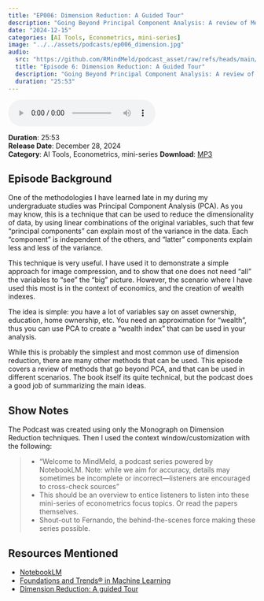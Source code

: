 ```yaml
---
title: "EP006: Dimension Reduction: A Guided Tour"
description: "Going Beyond Principal Component Analysis: A review of Methods"
date: "2024-12-15"
categories: [AI Tools, Econometrics, mini-series]
image: "../../assets/podcasts/ep006_dimension.jpg"
audio:
  src: "https://github.com/RMindMeld/podcast_asset/raw/refs/heads/main/ep006_dimension_reduction_techniques.mp3"
  title: "Episode 6: Dimension Reduction: A Guided Tour"
  description: "Going Beyond Principal Component Analysis: A review of Methods"
  duration: "25:53"
---
```


<div class="audio-player">
   <audio controls>
   <source src="https://github.com/RMindMeld/podcast_asset/raw/refs/heads/main/ep006_dimension_reduction_techniques.mp3" type="audio/mpeg">
   Your browser does not support the audio element.
   </audio>
</div>

:::{.episode-meta}

**Duration**: 25:53  
**Release Date**: December 28, 2024  
**Category**: AI Tools, Econometrics, mini-series 
**Download**: [MP3](https://github.com/RMindMeld/podcast_asset/raw/refs/heads/main/ep006_dimension_reduction_techniques.mp3)

:::

## Episode Background

One of the methodologies I have learned late in my during my undergraduate studies was Principal Component Analysis (PCA). As you may know, this is a technique that can be used to reduce the dimensionality of data, by using linear combinations of the original variables, such that few "principal components" can explain most of the variance in the data. Each "component" is independent of the others, and "latter" components explain less and less of the variance. 

This technique is very useful. I have used it to demonstrate a simple approach for image compression, and to show that one does not need "all" the variables to "see" the "big" picture. However, the scenario where I have used this most is in the context of economics, and the creation of wealth indexes.

The idea is simple: you have a lot of variables say on asset ownership, education, home ownership, etc. You need an approximation for "wealth", thus you can use PCA to create a "wealth index" that can be used in your analysis.  

While this is probably the simplest and most common use of dimension reduction, there are many other methods that can be used. This episode covers a review of methods that go beyond PCA, and that can be used in different scenarios. The book itself its quite technical, but the podcast does a good job of summarizing the main ideas.

## Show Notes

The Podcast was created using only the Monograph on Dimension Reduction techniques. Then I used the context window/customization with the following:

>- "Welcome to MindMeld, a podcast series powered by NotebookLM. Note: while we aim for accuracy, details may sometimes be incomplete or incorrect—listeners are encouraged to cross-check sources"
>- This should be an overview to entice listeners to listen into these mini-series of econometrics focus topics. Or read the papers themselves.
>- Shout-out to Fernando, the behind-the-scenes force making these series possible.


## Resources Mentioned

- [NotebookLM](https://notebooklm.google.com/)
- [Foundations and Trends® in Machine Learning](https://www.nowpublishers.com/mal)
- [Dimension Reduction: A guided Tour](https://www.nowpublishers.com/article/Details/MAL-002)